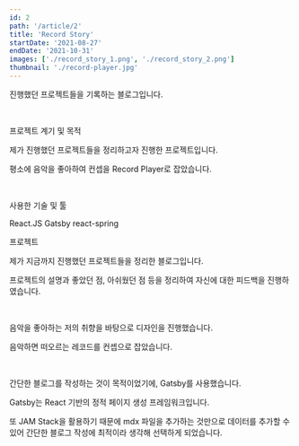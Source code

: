 ```yaml
---
id: 2
path: '/article/2'
title: 'Record Story'
startDate: '2021-08-27'
endDate: '2021-10-31'
images: ['./record_story_1.png', './record_story_2.png']
thumbnail: './record-player.jpg'
---
```



진행했던 프로젝트들을 기록하는 블로그입니다.

<br />

<MainHeader>프로젝트 계기 및 목적</MainHeader>

제가 진행했던 프로젝트들을 정리하고자 진행한 프로젝트입니다.

평소에 음악을 좋아하여 컨셉을 Record Player로 잡았습니다.

<br />

<MainHeader>사용한 기술 및 툴</MainHeader>

<CustomListWrapper>
  <CustomListItem>React.JS</CustomListItem>
  <CustomListItem>Gatsby</CustomListItem>
  <CustomListItem>react-spring</CustomListItem>
</CustomListWrapper>

<br />

<MainHeader>프로젝트</MainHeader>

제가 지금까지 진행했던 프로젝트들을 정리한 블로그입니다.

프로젝트의 설명과 좋았던 점, 아쉬웠던 점 등을 정리하여 자신에 대한 피드백을 진행하였습니다.

<br />

음악을 좋아하는 저의 취향을 바탕으로 디자인을 진행했습니다.

음악하면 떠오르는 레코드를 컨셉으로 잡았습니다.

<br />

간단한 블로그를 작성하는 것이 목적이었기에, Gatsby를 사용했습니다.

Gatsby는 React 기반의 정적 페이지 생성 프레임워크입니다.

또 JAM Stack을 활용하기 때문에 mdx 파일을 추가하는 것만으로 데이터를 추가할 수 있어 간단한 블로그 작성에 최적이라 생각해 선택하게 되었습니다.
